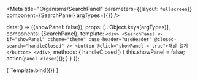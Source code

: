 
<Meta
  title="Organisms/SearchPanel"
  parameters={{layout: `fullscreen`}}
  component={SearchPanel}
  argTypes={{}}
/>

  data:() => ({showPanel: false}),
  props: [...Object.keys(argTypes)],
  components: {SearchPanel},
  template: `
    <div>
      <SearchPanel
        v-if="showPanel"
        :theme="theme"
        :use-header="useHeader"
        @closed-search="handleClosed"
      />
      <button @click="showPanel = true">패널 열기</button>
    </div>
  `,
  methods: {
    handleClosed() {
      this.showPanel = false;
      action(`panel closed`)();
    }
  }
});

<Canvas>
  <Story
    name="SearchPanel"
    decorators={[portalPanelPlayGround]}
    args = {{}}
  >
    { Template.bind({}) }
  </Story>
</Canvas>
